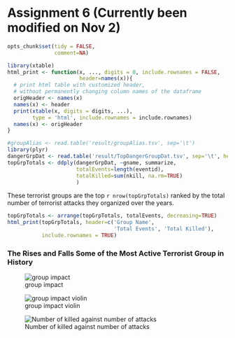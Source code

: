 Assignment 6 (Currently been modified on Nov 2)
========================================================
```r
opts_chunk$set(tidy = FALSE,
               comment=NA)
```

```r
library(xtable)
html_print <- function(x, ..., digits = 0, include.rownames = FALSE, 
                       header=names(x)){
  # print html table with customized header, 
  # without permanently changing column names of the dataframe
  origHeader <- names(x)
  names(x) <- header
  print(xtable(x, digits = digits, ...), 
        type = 'html', include.rownames = include.rownames)
  names(x) <- origHeader
}
```

```r
#groupAlias <- read.table('result/groupAlias.tsv', sep='\t')
library(plyr)
dangerGrpDat <- read.table('result/TopDangerGroupDat.tsv', sep='\t', header=TRUE)
topGrpTotals <- ddply(dangerGrpDat, ~gname, summarize,
                      totalEvents=length(eventid),
                      totalKilled=sum(nkill, na.rm=TRUE)
                      )
```

These terrorist groups are the top `r nrow(topGrpTotals)` ranked by the total number of terrorist attacks they organized over the years.
```r
topGrpTotals <- arrange(topGrpTotals, totalEvents, decreasing=TRUE)
html_print(topGrpTotals, header=c('Group Name',
                                  'Total Events', 'Total Killed'),
           include.rownames = TRUE)

```

### The Rises and Falls Some of the Most Active Terrorist Group in History
![group impact](figure/group_impact_bar.svg)


![group impact violin](figure/group_impact_violin.svg)

![Number of killed against number of attacks](figure/group_pKilledvsAttacks.svg)



